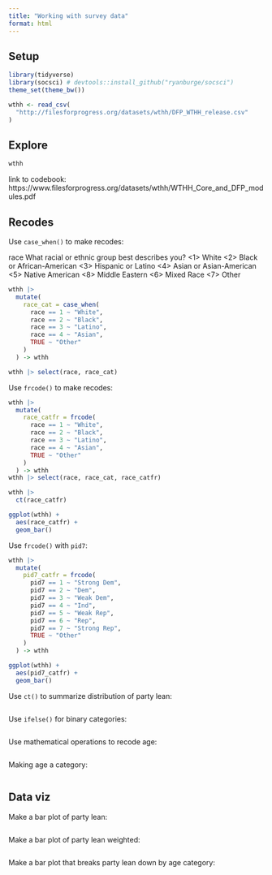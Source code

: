 ```yaml
---
title: "Working with survey data"
format: html
---
```



## Setup

```r
library(tidyverse)
library(socsci) # devtools::install_github("ryanburge/socsci")
theme_set(theme_bw())
```

```r
wthh <- read_csv(
  "http://filesforprogress.org/datasets/wthh/DFP_WTHH_release.csv"
)
```


## Explore

```r
wthh
```

link to codebook: https://www.filesforprogress.org/datasets/wthh/WTHH_Core_and_DFP_modules.pdf

## Recodes

Use `case_when()` to make recodes:

race What racial or ethnic group best describes you?
<1> White
<2> Black or African-American
<3> Hispanic or Latino
<4> Asian or Asian-American
<5> Native American
<8> Middle Eastern
<6> Mixed Race
<7> Other

```r
wthh |>
  mutate(
    race_cat = case_when(
      race == 1 ~ "White",
      race == 2 ~ "Black",
      race == 3 ~ "Latino",
      race == 4 ~ "Asian",
      TRUE ~ "Other"
    )
  ) -> wthh

wthh |> select(race, race_cat)
```

Use `frcode()` to make recodes:

```r
wthh |>
  mutate(
    race_catfr = frcode(
      race == 1 ~ "White",
      race == 2 ~ "Black",
      race == 3 ~ "Latino",
      race == 4 ~ "Asian",
      TRUE ~ "Other"
    )
  ) -> wthh
wthh |> select(race, race_cat, race_catfr)
```


```r
wthh |>
  ct(race_catfr)
```


```r
ggplot(wthh) +
  aes(race_catfr) +
  geom_bar()
```



Use `frcode()` with `pid7`:

```r
wthh |>
  mutate(
    pid7_catfr = frcode(
      pid7 == 1 ~ "Strong Dem",
      pid7 == 2 ~ "Dem",
      pid7 == 3 ~ "Weak Dem",
      pid7 == 4 ~ "Ind",
      pid7 == 5 ~ "Weak Rep",
      pid7 == 6 ~ "Rep",
      pid7 == 7 ~ "Strong Rep",
      TRUE ~ "Other"
    )
  ) -> wthh
```

```r
ggplot(wthh) +
  aes(pid7_catfr) +
  geom_bar()
```



Use `ct()` to summarize distribution of party lean:

```r

```

Use `ifelse()` for binary categories:

```r

```

Use mathematical operations to recode age:

```r

```


Making age a category:

```r
 
```

## Data viz

Make a bar plot of party lean:

```r

```

Make a bar plot of party lean weighted:

```r

```

Make a bar plot that breaks party lean down by age category:

```r

```


